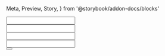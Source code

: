   Meta,
  Preview,
  Story,
} from '@storybook/addon-docs/blocks'


<Meta title="Examples/OneForm" />

<Preview>
<OneForm>
  <div>
    <Field>
      <input name="message1" />
    </Field>
    <FieldValue name="message1" />
  </div>
  <Field>
    <input name="message2" />
  </Field>
  <div>
    <FieldValue name="message2" />
  </div>
  <div>
    <FieldValue name="message2" />
  </div>
</OneForm>
</Preview>

<Preview>
<OneForm
  values={{
    submitButton: 'Submit Form',
  }}
>
  <div>
    <div>
      <Field>
        <input
          name="email"
          type="email"
        />
      </Field>
    </div>
    <div>
      <Field>
        <input name="submitButton" />
      </Field>
    </div>
    <div>
      <button type="submit">
        <FieldValue name="submitButton" />
      </button>
    </div>
  </div>
</OneForm>
</Preview>
